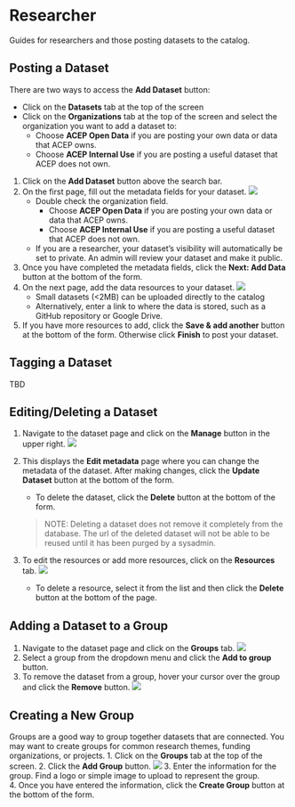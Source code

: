 # Researcher

Guides for researchers and those posting datasets to the catalog.

## Posting a Dataset {.unnumbered}
There are two ways to access the __Add Dataset__ button:

- Click on the __Datasets__ tab at the top of the screen
- Click on the __Organizations__ tab at the top of the screen and select the organization you want to add a dataset to:
    - Choose __ACEP Open Data__ if you are posting your own data or data that ACEP owns.
    - Choose __ACEP Internal Use__ if you are posting a useful dataset that ACEP does not own.

1. Click on the __Add Dataset__ button above the search bar.
2. On the first page, fill out the metadata fields for your dataset. 
![](images/createdataset1.png)
    - Double check the organization field.
        - Choose __ACEP Open Data__ if you are posting your own data or data that ACEP owns.
        - Choose __ACEP Internal Use__ if you are posting a useful dataset that ACEP does not own.
    - If you are a researcher, your dataset's visibility will automatically be set to private. An admin will review your dataset and make it public.
3. Once you have completed the metadata fields, click the __Next: Add Data__ button at the bottom of the form. 
4. On the next page, add the data resources to your dataset.
![](images/createdataset2.png)
    - Small datasets (<2MB) can be uploaded directly to the catalog
    - Alternatively, enter a link to where the data is stored, such as a GitHub repository or Google Drive.
5. If you have more resources to add, click the __Save & add another__ button at the bottom of the form. Otherwise click __Finish__ to post your dataset.

## Tagging a Dataset {.unnumbered}
TBD

## Editing/Deleting a Dataset {.unnumbered}
1. Navigate to the dataset page and click on the __Manage__ button in the upper right.
![](images/managedataset.png)
2. This displays the __Edit metadata__ page where you can change the metadata of the dataset. After making changes, click the __Update Dataset__ button at the bottom of the form.

    - To delete the dataset, click the __Delete__ button at the bottom of the form.

    > NOTE: Deleting a dataset does not remove it completely from the database. The url of the deleted dataset will not be able to be reused until it has been purged by a sysadmin.
3. To edit the resources or add more resources, click on the __Resources__ tab.
![](images/editresource.png)
    - To delete a resource, select it from the list and then click the __Delete__ button at the bottom of the page.

## Adding a Dataset to a Group {.unnumbered}
1. Navigate to the dataset page and click on the __Groups__ tab.
![](images/addtogroup.png)
2. Select a group from the dropdown menu and click the __Add to group__ button.
3. To remove the dataset from a group, hover your cursor over the group and click the __Remove__ button.
![](images/removefromgroup.png)

## Creating a New Group {.unnumbered}
Groups are a good way to group together datasets that are connected. You may want to create groups for common research themes, funding organizations, or projects.
1. Click on the __Groups__ tab at the top of the screen.
2. Click the __Add Group__ button. 
![](images/creategroup.png)
3. Enter the information for the group. Find a logo or simple image to upload to represent the group.  
4. Once you have entered the information, click the __Create Group__ button at the bottom of the form.
